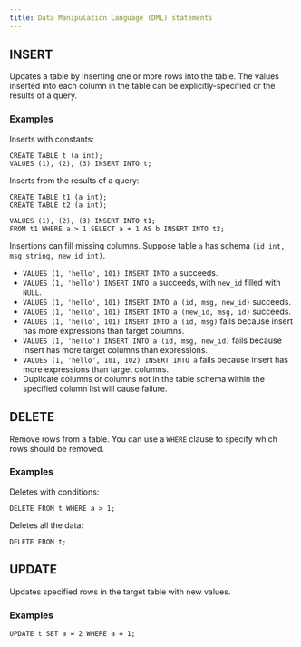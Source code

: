```yaml
---
title: Data Manipulation Language (DML) statements
---
```


## INSERT

Updates a table by inserting one or more rows into the table. The values inserted into each column in the table can be explicitly-specified or the results of a query.

### Examples

Inserts with constants:

```scopeql
CREATE TABLE t (a int);
VALUES (1), (2), (3) INSERT INTO t;
```

Inserts from the results of a query:

```scopeql
CREATE TABLE t1 (a int);
CREATE TABLE t2 (a int);

VALUES (1), (2), (3) INSERT INTO t1;
FROM t1 WHERE a > 1 SELECT a + 1 AS b INSERT INTO t2;
```

Insertions can fill missing columns. Suppose table `a` has schema `(id int, msg string, new_id int)`.

* `VALUES (1, 'hello', 101) INSERT INTO a` succeeds.
* `VALUES (1, 'hello') INSERT INTO a` succeeds, with `new_id` filled with `NULL`.
* `VALUES (1, 'hello', 101) INSERT INTO a (id, msg, new_id)` succeeds.
* `VALUES (1, 'hello', 101) INSERT INTO a (new_id, msg, id)` succeeds.
* `VALUES (1, 'hello', 101) INSERT INTO a (id, msg)` fails because insert has more expressions than target columns.
* `VALUES (1, 'hello') INSERT INTO a (id, msg, new_id)` fails because insert has more target columns than expressions.
* `VALUES (1, 'hello', 101, 102) INSERT INTO a` fails because insert has more expressions than target columns.
* Duplicate columns or columns not in the table schema within the specified column list will cause failure.

## DELETE

Remove rows from a table. You can use a `WHERE` clause to specify which rows should be removed.

### Examples

Deletes with conditions:

```scopeql
DELETE FROM t WHERE a > 1;
```

Deletes all the data:

```scopeql
DELETE FROM t;
```

## UPDATE

Updates specified rows in the target table with new values.

### Examples

```scopeql
UPDATE t SET a = 2 WHERE a = 1;
```
